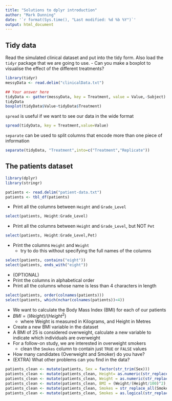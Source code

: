 ```yaml
---
title: "Solutions to dplyr introduction"
author: "Mark Dunning"
date: '`r format(Sys.time(), "Last modified: %d %b %Y")`'
output: html_document
---
```


## Tidy data

Read the simulated clinical dataset and put into the tidy form. Also load the `tidyr` package that we are going to use.
- Can you make a boxplot to visualise the effect of the different treatments?

```r
library(tidyr)
messyData <- read.delim("clinicalData.txt")
```

```r
## Your answer here
tidyData <- gather(messyData, key = Treatment, value = Value,-Subject)
tidyData
boxplot(tidyData$Value~tidyData$Treatment)
```

`spread` is useful if we want to see our data in the wide format

```r
spread(tidyData, key = Treatment,value=Value)
```

`separate` can be used to split columns that encode more than one piece of information

```r
separate(tidyData, "Treatment",into=c("Treatment","Replicate"))
```


## The patients dataset
```r
library(dplyr)
library(stringr)

patients <- read.delim("patient-data.txt")
patients <- tbl_df(patients)
```


- Print all the columns between `Height` and `Grade_Level`

```r
select(patients, Height:Grade_Level)
```

- Print all the columns between `Height` and `Grade_Level`, but NOT `Pet`

```r
select(patients, Height:Grade_Level,Pet)
```

- Print the columns `Height` and `Weight`
    + try to do this without specifying the full names of the columns
    
```r
select(patients, contains("eight"))
select(patients, ends_with("eight"))
```

- (OPTIONAL)
- Print the columns in alphabetical order
- Print all the columns whose name is less than 4 characters in length

```r
select(patients, order(colnames(patients)))
select(patients, which(nchar(colnames(patients))<4))
```


- We want to calculate the Body Mass Index (BMI) for each of our patients
- $BMI = (Weight) / (Height^2)$ 
    + where Weight is measured in Kilograms, and Height in Metres
- Create a new BMI variable in the dataset
- A BMI of 25 is considered overweight, calculate a new variable to indicate which individuals are overweight
- For a follow-on study, we are interested in overweight smokers
    + clean the `Smokes` column to contain just `TRUE` or `FALSE` values
- How many candidates (Overweight and Smoker) do you have?
- (EXTRA) What other problems can you find in the data?


```r
patients_clean <- mutate(patients, Sex = factor(str_trim(Sex)))
patients_clean <- mutate(patients_clean, Height= as.numeric(str_replace_all(Height,pattern = "cm","")))
patients_clean <- mutate(patients_clean, Weight = as.numeric(str_replace_all(patients_clean$Weight,"kg","")))
patients_clean <- mutate(patients_clean, BMI = (Weight/(Height/100)^2), Overweight = BMI > 25)
patients_clean <- mutate(patients_clean, Smokes = str_replace_all(Smokes, "Yes", TRUE))
patients_clean <- mutate(patients_clean, Smokes = as.logical(str_replace_all(Smokes, "No", FALSE)))

```

